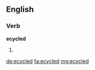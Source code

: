 ==English==

===Verb===
'''ecycled'''

# {{en-past of|ecycle}}

[[de:ecycled]]
[[fa:ecycled]]
[[mg:ecycled]]